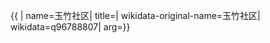 {{ {{{1|PRC admin/showdata}}}|
name=玉竹社区|
title=|
wikidata-original-name=玉竹社区|
wikidata=q96788807|
arg={{{arg|}}}}}